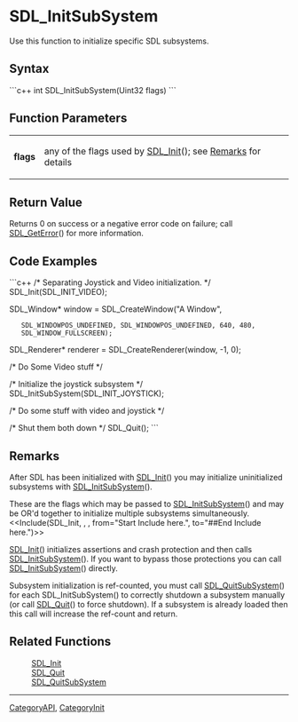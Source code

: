 
= SDL_InitSubSystem =
Use this function to initialize specific SDL subsystems.


== Syntax ==
```c++
int SDL_InitSubSystem(Uint32 flags)
```

== Function Parameters ==
{|
|'''flags'''
|any of the flags used by [[SDL_Init]](); see [[#flags|Remarks]] for details
|}

== Return Value ==
Returns 0 on success or a negative error code on failure; call [[SDL_GetError]]() for more information.

== Code Examples ==
```c++
/* Separating Joystick and Video initialization. */
SDL_Init(SDL_INIT_VIDEO);

SDL_Window* window = SDL_CreateWindow("A Window",
    SDL_WINDOWPOS_UNDEFINED, SDL_WINDOWPOS_UNDEFINED, 640, 480,
    SDL_WINDOW_FULLSCREEN);
SDL_Renderer* renderer = SDL_CreateRenderer(window, -1, 0);

/* Do Some Video stuff */

/* Initialize the joystick subsystem */
SDL_InitSubSystem(SDL_INIT_JOYSTICK);

/* Do some stuff with video and joystick */

/* Shut them both down */
SDL_Quit();
```

== Remarks ==
After SDL has been initialized with [[SDL_Init]]() you may initialize uninitialized subsystems with [[SDL_InitSubSystem]]().

<span id="flags"></span>These are the flags which may be passed to [[SDL_InitSubSystem]]() and may be OR'd together to initialize multiple subsystems simultaneously.
<<Include(SDL_Init, , , from="Start Include here.", to="##End Include here.")>>

[[SDL_Init]]() initializes assertions and crash protection and then calls [[SDL_InitSubSystem]]().  If you want to bypass those protections you can call [[SDL_InitSubSystem]]() directly.

Subsystem initialization is ref-counted, you must call [[SDL_QuitSubSystem]]() for each SDL_InitSubSystem() to correctly shutdown a subsystem manually (or call [[SDL_Quit]]() to force shutdown). If a subsystem is already loaded then this call will increase the ref-count and return.

== Related Functions ==
:[[SDL_Init]]
:[[SDL_Quit]]
:[[SDL_QuitSubSystem]]

----
[[CategoryAPI]], [[CategoryInit]]
